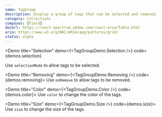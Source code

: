 ```yaml
---
name: TagGroup
description: Display a group of tags that can be selected and removed.
category: Collections
composes: [Field]
docUrl: https://react-spectrum.adobe.com/react-aria/Table.html
aria: https://www.w3.org/WAI/ARIA/apg/patterns/grid/
status: alpha
---
```


<Demo
  title="Selection"
  demo={<TagGroupDemo.Selection />}
  code={demos.selection}
>
  Use `selectionMode` to allow tags to be selected.
</Demo>

<Demo title="Removing" demo={<TagGroupDemo.Removing />} code={demos.removing}>
  Use `onRemove` to allow tags to be removed.
</Demo>

<Demo title="Color" demo={<TagGroupDemo.Color />} code={demos.color}>
  Use `color` to change the color of the tags.
</Demo>

<Demo title="Size" demo={<TagGroupDemo.Size />} code={demos.size}>
  Use `size` to change the size of the tags.
</Demo>
